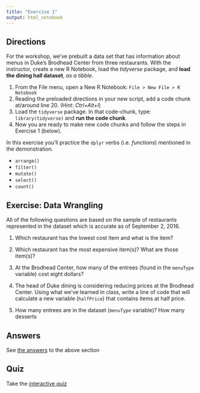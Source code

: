 ```yaml
---
title: "Exercise 1"
output: html_notebook
---
```





## Directions

For the workshop, we've prebuilt a data set that has information about menus in Duke's Brodhead Center from three restaurants.  With the instructor, create a new R Notebook, load the *tidyverse* package, and **load the dining hall dataset**, *as a tibble*.

1. From the File menu, open a New R Notebook:  `File > New File > R Notebook`
1. Reading the preloaded directions in your new script, add a code chunk at/around line 20.  (Hint: *Ctrl+Alt+I*)
1. Load the `tidyverse` package.  In that code-chunk, type: `library(tidyverse)` and **run the code chunk**.
1. Now you are ready to make new code chunks and follow the steps in Exercise 1 (below).

In this exercise you'll practice the `dplyr` verbs (i.e. *functions*) mentioned in the demonstration.

- `arrange()`
- `filter()`
- `mutate()`
- `select()`
- `count()`


## Exercise:  Data Wrangling

All of the following questions are based on the sample of restaurants represented in the dataset which is accurate as of September 2, 2016.

1. Which restaurant has the lowest cost item and what is the item?

2. Which restaurant has the most expensive item(s)?  What are those item(s)?

3. At the Brodhead Center, how many of the entrees (found in the `menuType` variable) cost eight dollars?

4. The head of Duke dining is considering reducing prices at the Brodhead Center. Using what we've learned in class, write a line of code that will calculate a new variable (`halfPrice`) that contains items at half price.

5. How many entrees are in the dataset (`menuType` variable)? How many desserts 
    
## Answers

See [the answers](answers.Rmd) to the above section

## Quiz

Take the [interactive quiz](https://libjohn.shinyapps.io/intro2r_quizzes/#section-data-wrangling-with-dplyr)